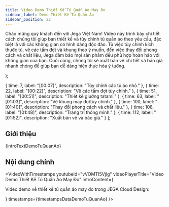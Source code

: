 ```yaml
---
title: Video Demo Thiết Kế Tủ Quần Áo May Đo
sidebar_label: Demo Thiết Kế Tủ Quần Áo
sidebar_position: 22
---
```



  <p>
    Chào mừng quý khách đến với Jega Việt Nam! Video này trình bày chi tiết cách chúng tôi giúp bạn thiết kế và tùy chỉnh tủ quần áo theo yêu cầu, đặc biệt là với các không gian có hình dáng độc đáo. Từ việc tùy chỉnh kích thước tủ, vẽ các tấm đợt và khung theo ý muốn, đến việc thay đổi phong cách và chất liệu, Jega đảm bảo mọi sản phẩm đều phù hợp hoàn hảo với không gian của bạn. Cuối cùng, chúng tôi sẽ xuất bản vẽ chi tiết và báo giá nhanh chóng để giúp bạn dễ dàng hiện thực hóa ý tưởng.
  </p>
);

  { time: 7, label: "[00:07]", description: "Tùy chỉnh các tủ áo nhỏ." },
  { time: 22, label: "[00:22]", description: "Vẽ các tấm đợt tùy chỉnh." },
  { time: 51, label: "[00:51]", description: "Thiết kế giường tatami." },
  { time: 63, label: "[01:03]", description: "Vẽ khung may đo/tùy chỉnh." },
  { time: 100, label: "[01:40]", description: "Thay đổi phong cách và chất liệu." },
  { time: 108, label: "[01:48]", description: "Trang trí thông minh." },
  { time: 112, label: "[01:52]", description: "Xuất bản vẽ và báo giá." }
];

## Giới thiệu

{introTextDemoTuQuanAo}

## Nội dung chính

<VideoWithTimestamps
  youtubeId="vVOMTI5VjIg"
  videoPlayerTitle="Video Demo Thiết Kế Tủ Quần Áo May Đo"
  introContent={<p>Video demo về thiết kế tủ quần áo may đo trong JEGA Cloud Design:</p>}
  timestamps={timestampsDataDemoTuQuanAo}
/>
